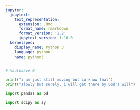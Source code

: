 ```yaml
---
jupyter:
  jupytext:
    text_representation:
      extension: .Rmd
      format_name: rmarkdown
      format_version: '1.2'
      jupytext_version: 1.10.0
  kernelspec:
    display_name: Python 3
    language: python
    name: python3
---
```


```python
# %autosave 0
```

```python
print("i am just still moving but iu know that")
print("slowly but surely, i will get there by God's will")
```

```python
import pandas as pd
```

```python
import scipy as sy
```

```python

```
